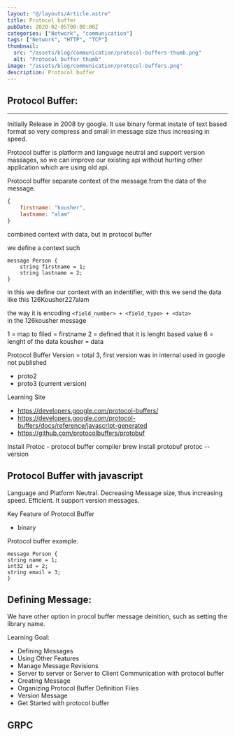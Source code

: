 ```yaml
---
layout: "@/layouts/Article.astro"
title: Protocol buffer
pubDate: 2020-02-05T00:00:00Z
categories: ["Network", "communication"]
tags: ["Network", "HTTP", "TCP"]
thumbnail:
  src: "/assets/blog/communication/protocol-buffers-thumb.png"
  alt: "Protocol buffer thumb"
image: "/assets/blog/communication/protocol-buffers.png"
description: Protocol buffer
---
```


## Protocol Buffer:

---

Initially Release in 2008 by google. It use binary format instate of text based format so very compress and small in message size thus increasing in speed.

Protocol buffer is platform and language neutral and support version massages, so we can improve our existing api without hurting other application which are using old api.

Protocol buffer separate context of the message from the data of the message.

```javascript
{
	firstname: "kousher",
	lastname: "alam"
}
```

combined context with data, but in protocol buffer

we define a context such

```
message Person {
	string firstname = 1;
	string lastname = 2;
}
```

in this we define our context with an indentifier, with this we send the data like this
126Kousher227alam

the way it is encoding
`<field_number> + <field_type> + <data>`  
in the 126kousher message

1 = map to filed = firstname
2 = defined that it is lenght based value
6 = lenght of the data
kousher = data

Protocol Buffer Version = total 3, first version was in internal used in google not published

- proto2
- proto3 (current version)

Learning Site

- https://developers.google.com/protocol-buffers/
- https://developers.google.com/protocol-buffers/docs/reference/javascript-generated
- https://github.com/protocolbuffers/protobuf

Install Protoc - protocol buffer compiler
brew install protobuf
protoc --version

## Protocol Buffer with javascript

Language and Platform Neutral.
Decreasing Message size, thus increasing speed.
Efficient.
It support version messages.

Key Feature of Protocol Buffer

- binary

Protocol buffer example.

```
message Person {
string name = 1;
int32 id = 2;
string email = 3;
}
```

## Defining Message:

We have other option in procol buffer message deinition, such as setting the library name.

Learning Goal:

- Defining Messages
- Using Other Features
- Manage Message Revisions
- Server to server or Server to Client Communication with protocol buffer
- Creating Message
- Organizing Protocol Buffer Definition Files
- Version Message
- Get Started with protocol buffer

## GRPC
